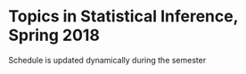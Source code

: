 <h1> Topics in Statistical Inference, Spring 2018 </h1>
Schedule is updated dynamically during the semester
</br>
